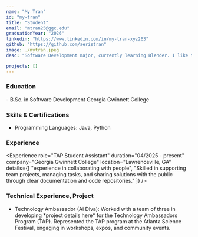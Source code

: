 ```yaml
---
name: "My Tran"
id: "my-tran"
title: "Student"
email: "mtran25@ggc.edu"
graduationYear: "2026"
linkedin: "https://www.linkedin.com/in/my-tran-xyz263"
github: "https://github.com/aeristran"
image: ./mytran.jpeg
desc: "Software Development major, currently learning Blender. I like to play games, edit videos and watch horror movies (have to be good) :3"

projects: []
---
```


### Education
<div>
- B.Sc. in Software Development Georgia Gwinnett College
</div>

### Skills & Certifications
<ul>
  <li> Programming Languages: Java, Python</li>
</ul>

### Experience
<Experience 
  role="TAP Student Assistant" 
  duration="04/2025 - present" 
  company="Georgia Gwinnett College" 
  location="Lawrenceville, GA"
  details={[
    "experience in collaborating with people",
    "Skilled in supporting team projects, managing tasks, and sharing solutions with the public through clear documentation and code repositories."
  ]}
/>

### Technical Experience, Project
<ul>
<li>Technology Ambassador (Ai Diva): Worked with a team of three in developing *project details here* for the Technology Ambassadors Program (TAP). Represented the TAP program at the Atlanta Science Festival, engaging in workshops, expos, and community events.</li>

</ul>